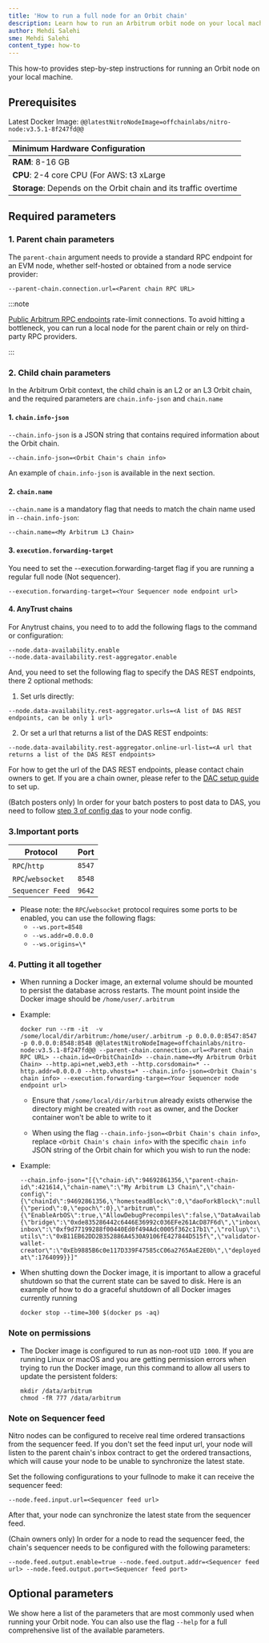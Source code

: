 ```yaml
---
title: 'How to run a full node for an Orbit chain'
description: Learn how to run an Arbitrum orbit node on your local machine
author: Mehdi Salehi
sme: Mehdi Salehi
content_type: how-to
---
```


This how-to provides step-by-step instructions for running an Orbit node on your local machine.

## Prerequisites

Latest Docker Image: <code>@@latestNitroNodeImage=offchainlabs/nitro-node:v3.5.1-8f247fd@@</code>

| Minimum Hardware Configuration                                   |
| :--------------------------------------------------------------- |
| **RAM**: 8-16 GB                                                 |
| **CPU**: 2-4 core CPU (For AWS: t3 xLarge                        |
| **Storage**: Depends on the Orbit chain and its traffic overtime |

## Required parameters

### 1. Parent chain parameters

The `parent-chain` argument needs to provide a standard RPC endpoint for an EVM node, whether self-hosted or obtained from a node service provider:

```shell
--parent-chain.connection.url=<Parent chain RPC URL>
```

:::note

[Public Arbitrum RPC endpoints](/build-decentralized-apps/reference/01-node-providers.mdx#arbitrum-public-rpc-endpoints) rate-limit connections. To avoid hitting a bottleneck, you can run a local node for the parent chain or rely on third-party RPC providers.

:::

### 2. Child chain parameters

In the Arbitrum Orbit context, the child chain is an L2 or an L3 Orbit chain, and the required parameters are `chain.info-json` and `chain.name`

#### 1. `chain.info-json`

`--chain.info-json` is a JSON string that contains required information about the Orbit chain.

```shell
--chain.info-json=<Orbit Chain's chain info>
```

An example of `chain.info-json` is available in the next section.

#### 2. `chain.name`

`--chain.name` is a mandatory flag that needs to match the chain name used in `--chain.info-json`:

```shell
--chain.name=<My Arbitrum L3 Chain>
```

#### 3. `execution.forwarding-target`

You need to set the --execution.forwarding-target flag if you are running a regular full node (Not sequencer).

```shell
--execution.forwarding-target=<Your Sequencer node endpoint url>
```

#### 4. AnyTrust chains

For <a data-quicklook-from="arbitrum-anytrust-chain">Anytrust chains</a>, you need to to add the following flags to the command or configuration:

```shell
--node.data-availability.enable
--node.data-availability.rest-aggregator.enable
```

And, you need to set the following flag to specify the DAS REST endpoints, there 2 optional methods:

1. Set urls directly:
```shell
--node.data-availability.rest-aggregator.urls=<A list of DAS REST endpoints, can be only 1 url>
```

2. Or set a url that returns a list of the DAS REST endpoints:

```shell
--node.data-availability.rest-aggregator.online-url-list=<A url that returns a list of the DAS REST endpoints>
```

For how to get the url of the DAS REST endpoints, please contact chain owners to get. If you are a chain owner, please refer to the [DAC setup guide](/run-arbitrum-node/data-availability-committees/01-get-started.mdx#if-you-are-a-chain-owner) to set up.

(Batch posters only) In order for your batch posters to post data to DAS, you need to follow [step 3 of config das](arbitrum-docs/run-arbitrum-node/data-availability-committees/04-configure-dac.mdx#Step-3:-Craft-the-new-configuration-for-the-batch-poster) to your node config.

### 3.Important ports

| Protocol          | Port   |
| ----------------- | ------ |
| `RPC`/`http`      | `8547` |
| `RPC`/`websocket` | `8548` |
| `Sequencer Feed`  | `9642` |

- Please note: the `RPC`/`websocket` protocol requires some ports to be enabled, you can use the following flags:
  - `--ws.port=8548`
  - `--ws.addr=0.0.0.0`
  - `--ws.origins=\*`

### 4. Putting it all together

- When running a Docker image, an external volume should be mounted to persist the database across restarts. The mount point inside the Docker image should be `/home/user/.arbitrum`

- Example:

  ```shell wordWrap=true
  docker run --rm -it  -v /some/local/dir/arbitrum:/home/user/.arbitrum -p 0.0.0.0:8547:8547 -p 0.0.0.0:8548:8548 @@latestNitroNodeImage=offchainlabs/nitro-node:v3.5.1-8f247fd@@ --parent-chain.connection.url=<Parent chain RPC URL> --chain.id=<OrbitChainId> --chain.name=<My Arbitrum Orbit Chain> --http.api=net,web3,eth --http.corsdomain=* --http.addr=0.0.0.0 --http.vhosts=* --chain.info-json=<Orbit Chain's chain info> --execution.forwarding-targe=<Your Sequencer node endpoint url>
  ```

  - Ensure that `/some/local/dir/arbitrum` already exists otherwise the directory might be created with `root` as owner, and the Docker container won't be able to write to it

  - When using the flag `--chain.info-json=<Orbit Chain's chain info>`, replace `<Orbit Chain's chain info>` with the specific `chain info` JSON string of the Orbit chain for which you wish to run the node:

- Example:

  ```shell wordWrap=true
  --chain.info-json="[{\"chain-id\":94692861356,\"parent-chain-id\":421614,\"chain-name\":\"My Arbitrum L3 Chain\",\"chain-config\":{\"chainId\":94692861356,\"homesteadBlock\":0,\"daoForkBlock\":null,\"daoForkSupport\":true,\"eip150Block\":0,\"eip150Hash\":\"0x0000000000000000000000000000000000000000000000000000000000000000\",\"eip155Block\":0,\"eip158Block\":0,\"byzantiumBlock\":0,\"constantinopleBlock\":0,\"petersburgBlock\":0,\"istanbulBlock\":0,\"muirGlacierBlock\":0,\"berlinBlock\":0,\"londonBlock\":0,\"clique\":{\"period\":0,\"epoch\":0},\"arbitrum\":{\"EnableArbOS\":true,\"AllowDebugPrecompiles\":false,\"DataAvailabilityCommittee\":false,\"InitialArbOSVersion\":10,\"InitialChainOwner\":\"0xAde4000C87923244f0e95b41f0e45aa3C02f1Bb2\",\"GenesisBlockNum\":0}},\"rollup\":{\"bridge\":\"0xde835286442c6446E36992c036EFe261AcD87F6d\",\"inbox\":\"0x0592d3861Ea929B5d108d915c36f64EE69418049\",\"sequencer-inbox\":\"0xf9d77199288f00440Ed0f494Adc0005f362c17b1\",\"rollup\":\"0xF5A42aDA664E7c2dFE9DDa4459B927261BF90E09\",\"validator-utils\":\"0xB11EB62DD2B352886A4530A9106fE427844D515f\",\"validator-wallet-creator\":\"0xEb9885B6c0e117D339F47585cC06a2765AaE2E0b\",\"deployed-at\":1764099}}]"
  ```

- When shutting down the Docker image, it is important to allow a graceful shutdown so that the current state can be saved to disk. Here is an example of how to do a graceful shutdown of all Docker images currently running

  ```shell
  docker stop --time=300 $(docker ps -aq)
  ```

### Note on permissions

- The Docker image is configured to run as non-root `UID 1000`. If you are running Linux or macOS and you are getting permission errors when trying to run the Docker image, run this command to allow all users to update the persistent folders:

  ```shell
  mkdir /data/arbitrum
  chmod -fR 777 /data/arbitrum
  ```

### Note on Sequencer feed

Nitro nodes can be configured to receive real time ordered transactions from the sequencer feed. If you don't set the feed input url, your node will listen to the parent chain's inbox contract to get the ordered transactions, which will cause your node to be unable to synchronize the latest state.

Set the following configurations to your fullnode to make it can receive the sequencer feed:

```shell
--node.feed.input.url=<Sequencer feed url>
```

After that, your node can synchronize the latest state from the sequencer feed.

(Chain owners only) In order for a node to read the sequencer feed, the chain's sequencer needs to be configured with the following parameters:

```shell
--node.feed.output.enable=true --node.feed.output.addr=<Sequencer feed url> --node.feed.output.port=<Sequencer feed port>
```

## Optional parameters

We show here a list of the parameters that are most commonly used when running your Orbit node. You can also use the flag `--help` for a full comprehensive list of the available parameters.


<OptionalOrbitCompatibleCLIFlagsPartial />
